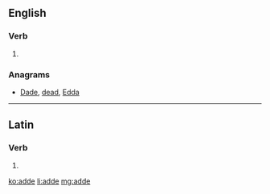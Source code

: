 ==English==

===Verb===
{{head|en|verb}}

# {{obsolete spelling of|add}}

===Anagrams===
* [[Dade#English|Dade]], [[dead#English|dead]], [[Edda#English|Edda]]

----

==Latin==

===Verb===
{{la-verb-form|adde}}

# {{conjugation of|addo|addō|2|s|pres|act|imp|lang=la}}

[[ko:adde]]
[[li:adde]]
[[mg:adde]]
